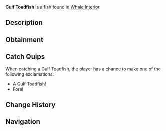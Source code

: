 {{FishInfobox
|image          = Gulf Toadfish.png
|rarity         = Common
|sea            = Second Sea
|location       = [[Whale Interior]]
|sublocation    = 
|sources        = Fishing Rod
|radar_location = 
|prog_speed     = +15
|xp             = 50
|weather        = 
|time           = 
|season         = 
|bait           = 
|base_weight    = 30
|base_value     = 100
|weight_range   = 21
|base_chance    = 100
|base_resil     = 100
}}
'''Gulf Toadfish''' is a {{Rarity|Common}} fish found in [[Whale Interior]].

== Description ==
{{Description|A mottled beige fish with a croaking call, hiding among reefs.|Bestiary Entry}}

== Obtainment ==
{{Fish Availability|
Whale Interior
|top_rods      = 
Free Spirit Rod\390969.16\376689.51;
Azure Of Lagoon\372424.47\422053.72;
Fang of the Eclipse\333778.98\368540.34;
Carrot Rod\332641.12\374753.85;
Astralhook Rod\332613.48\24325.12;
Firefly Rod\330793.79\364643.04;
Lobster Rod\327766.02\367454.76;
Friendly Rod\331626.62\375819.14;
Frog Rod\321652.73\373007.28;
Blazebringer Rod\331268.17\364386.03;
Verdant Shear Rod\317447.15\336308.39;
Trident Rod\312001.71\287544.49;
No-Life Rod\279869.61\265514.51;
Ethereal Prism Rod\273011.17\275320.29;
Seraphic Rod\270777.11\249551.41;
Challenger's Rod\263536.83\249223.42;
Depthseeker Rod\263228.43\256728.41;
Avalanche Rod\262215.91\256136.53;
Rod Of The Forgotten Fang\261628.09\241819.5;
Rod Of The Exalted One\261077.56\246249.16;
Volcanic Rod\260746.22\250208.69;
Rod Of The Depths\260120.87\242766.96;
Zeus Rod\260018.16\249510.05;
Steady Rod\213919.95\229143.27
|recommended   = Free Spirit Rod
}}

== Catch Quips ==
When catching a Gulf Toadfish, the player has a chance to make one of the following exclamations:
* A Gulf Toadfish!
* Fore!

== Change History ==
{{Change History|{{subst:Current Version}}}}

== Navigation ==
{{Fish Navbox|Whale Interior}}